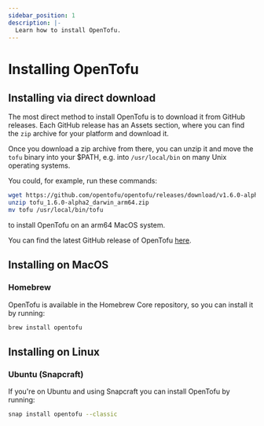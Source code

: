 ```yaml
---
sidebar_position: 1
description: |-
  Learn how to install OpenTofu.
---
```


# Installing OpenTofu

## Installing via direct download

The most direct method to install OpenTofu is to download it from GitHub releases. Each GitHub release has an Assets section, where you can find the `zip` archive for your platform and download it.

Once you download a zip archive from there, you can unzip it and move the `tofu` binary into your $PATH, e.g. into `/usr/local/bin` on many Unix operating systems.

You could, for example, run these commands:

```bash
wget https://github.com/opentofu/opentofu/releases/download/v1.6.0-alpha2/tofu_1.6.0-alpha2_darwin_arm64.zip
unzip tofu_1.6.0-alpha2_darwin_arm64.zip
mv tofu /usr/local/bin/tofu
```

to install OpenTofu on an arm64 MacOS system.

You can find the latest GitHub release of OpenTofu [here](https://github.com/opentofu/opentofu/releases/latest).

## Installing on MacOS

### Homebrew

OpenTofu is available in the Homebrew Core repository, so you can install it by running:

```bash
brew install opentofu
```

## Installing on Linux

### Ubuntu (Snapcraft)

If you're on Ubuntu and using Snapcraft you can install OpenTofu by running:

```bash
snap install opentofu --classic
```
